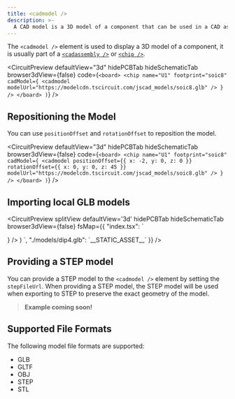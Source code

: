 ```yaml
---
title: <cadmodel />
description: >-
  A CAD model is a 3D model of a component that can be used in a CAD assembly.
---
```


The `<cadmodel />` element is used to display a 3D model of a component, it is
usually part of a [`<cadassembly />`](./cadassembly.mdx) or [`<chip />`](./chip.mdx).


<CircuitPreview
  defaultView="3d"
  hidePCBTab
  hideSchematicTab
  browser3dView={false}
  code={`
    <board>
      <chip
        name="U1"
        footprint="soic8"
        cadModel={
          <cadmodel
            modelUrl="https://modelcdn.tscircuit.com/jscad_models/soic8.glb"
          />
        }
      />
    </board>
  )
  `}
/>

## Repositioning the Model

You can use `positionOffset` and `rotationOffset` to reposition the model.

<CircuitPreview
  defaultView="3d"
  hidePCBTab
  hideSchematicTab
  browser3dView={false}
  code={`
    <board>
      <chip
        name="U1"
        footprint="soic8"
        cadModel={
          <cadmodel
            positionOffset={{ x: -2, y: 0, z: 0 }}
            rotationOffset={{ x: 0, y: 0, z: 45 }}
            modelUrl="https://modelcdn.tscircuit.com/jscad_models/soic8.glb"
          />
        }
      />
    </board>
  )
  `}
/>

## Importing local GLB models

<CircuitPreview
  splitView
  defaultView='3d'
  hidePCBTab
  hideSchematicTab
  browser3dView={false}
  fsMap={{
    "index.tsx": `

  <board>
    <chip
      name="U1"
      footprint="soic8"
      cadModel={<cadmodel modelUrl={soic8ModelUrl} />}
    />
  </board>
)
`,
"./models/dip4.glb": `__STATIC_ASSET__`
  }}
/>

## Providing a STEP model

You can provide a STEP model to the `<cadmodel />` element by setting the `stepFileUrl`.
When providing a STEP model, the STEP model will be used when exporting to STEP to
preserve the exact geometry of the model.

> **Example coming soon!**


## Supported File Formats

The following model file formats are supported:

- GLB
- GLTF
- OBJ
- STEP
- STL